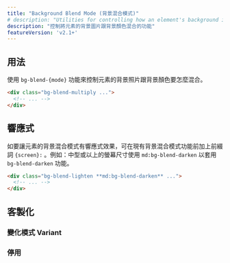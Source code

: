 ```yaml
---
title: "Background Blend Mode (背景混合模式)"
# description: "Utilities for controlling how an element's background image should blend with its background color."
description: "控制將元素的背景圖片跟背景顏色混合的功能"
featureVersion: 'v2.1+'
---
```




## 用法

<!-- Use the `bg-blend-{mode}` utilities to control how an element's background image should be blended its background color. -->
使用 `bg-blend-{mode}` 功能來控制元素的背景照片跟背景顏色要怎麼混合。

```html
<div class="bg-blend-multiply ...">
  <!-- ... -->
</div>
```

## 響應式

<!-- To control the background-blend-mode property at a specific breakpoint, add a `{screen}:` prefix to any existing background-blend-mode utility. For example, use `md:bg-blend-darken` to apply the `bg-blend-darken` utility at only medium screen sizes and above. -->
如要讓元素的背景混合模式有響應式效果，可在現有背景混合模式功能前加上前綴詞 `{screen}:` 。例如：中型或以上的螢幕尺寸使用 `md:bg-blend-darken` 以套用 `bg-blend-darken` 功能。

```html
<div class="bg-blend-lighten **md:bg-blend-darken** ...">
  <!-- ... -->
</div>
```

<Responsive />

## 客製化

### 變化模式 Variant

<Variants plugin="backgroundBlendMode" name="background-blend-mode" />

### 停用

<Disabling plugin="backgroundBlendMode" name="background-blend-mode" />
